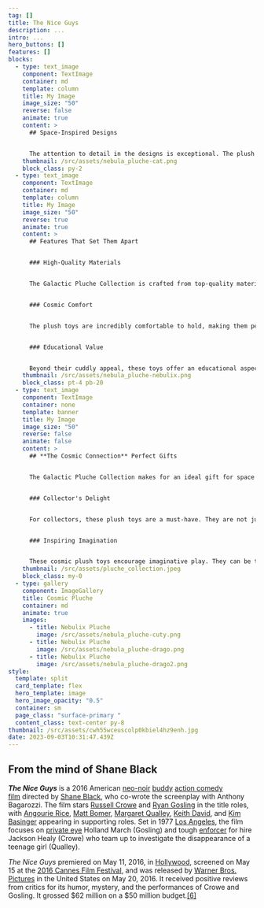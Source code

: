 ```yaml
---
tag: []
title: The Nice Guys
description: ...
intro: ...
hero_buttons: []
features: []
blocks:
  - type: text_image
    component: TextImage
    container: md
    template: column
    title: My Image
    image_size: "50"
    reverse: false
    animate: true
    content: >
      ## Space-Inspired Designs


      The attention to detail in the designs is exceptional. The plush toys are adorned with celestial patterns, glittering stars, and vibrant colors that mimic the beauty of outer space. They are a visual feast for both kids and adults
    thumbnail: /src/assets/nebula_pluche-cat.png
    block_class: py-2
  - type: text_image
    component: TextImage
    container: md
    template: column
    title: My Image
    image_size: "50"
    reverse: true
    animate: true
    content: >
      ## Features That Set Them Apart


      ### High-Quality Materials


      The Galactic Pluche Collection is crafted from top-quality materials that are not only soft to the touch but also durable. These toys are built to withstand endless cuddles and adventures.


      ### Cosmic Comfort


      The plush toys are incredibly comfortable to hold, making them perfect companions for relaxation and bedtime. Their softness is reminiscent of floating through the cosmos on a cloud.


      ### Educational Value


      Beyond their cuddly appeal, these toys offer an educational aspect. Each toy comes with a tag that provides fascinating facts about the cosmic creatures they represent, sparking curiosity and learning.
    thumbnail: /src/assets/nebula_pluche-nebulix.png
    block_class: pt-4 pb-20
  - type: text_image
    component: TextImage
    container: none
    template: banner
    title: My Image
    image_size: "50"
    reverse: false
    animate: false
    content: >
      ## **The Cosmic Connection** Perfect Gifts


      The Galactic Pluche Collection makes for an ideal gift for space enthusiasts, children, or anyone looking to add a touch of the universe to their life. It's a gift that's both heartwarming and awe-inspiring.


      ### Collector's Delight


      For collectors, these plush toys are a must-have. They are not just playthings but also works of art that can be proudly displayed in your collection.


      ### Inspiring Imagination


      These cosmic plush toys encourage imaginative play. They can be the perfect companions for storytelling adventures set in the far reaches of the galaxy.
    thumbnail: /src/assets/pluche_collection.jpeg
    block_class: my-0
  - type: gallery
    component: ImageGallery
    title: Cosmic Pluche
    container: md
    animate: true
    images:
      - title: Nebulix Pluche
        image: /src/assets/nebula_pluche-cuty.png
      - title: Nebulix Pluche
        image: /src/assets/nebula_pluche-drago.png
      - title: Nebulix Pluche
        image: /src/assets/nebula_pluche-drago2.png
style:
  template: split
  card_template: flex
  hero_template: image
  hero_image_opacity: "0.5"
  container: sm
  page_class: "surface-primary "
  content_class: text-center py-8
thumbnail: /src/assets/cwh55wceuscolp0kbiel4hz9enh.jpg
date: 2023-09-03T10:31:47.439Z
---
```

## From the mind of Shane Black

***The Nice Guys*** is a 2016 American [neo-noir](https://en.wikipedia.org/wiki/Neo-noir) [buddy](https://en.wikipedia.org/wiki/Buddy_film) [action comedy film](https://en.wikipedia.org/wiki/Action_comedy_film) directed by [Shane Black](https://en.wikipedia.org/wiki/Shane_Black), who co-wrote the screenplay with Anthony Bagarozzi. The film stars [Russell Crowe](https://en.wikipedia.org/wiki/Russell_Crowe) and [Ryan Gosling](https://en.wikipedia.org/wiki/Ryan_Gosling) in the title roles, with [Angourie Rice](https://en.wikipedia.org/wiki/Angourie_Rice), [Matt Bomer](https://en.wikipedia.org/wiki/Matt_Bomer), [Margaret Qualley](https://en.wikipedia.org/wiki/Margaret_Qualley), [Keith David](https://en.wikipedia.org/wiki/Keith_David), and [Kim Basinger](https://en.wikipedia.org/wiki/Kim_Basinger) appearing in supporting roles. Set in 1977 [Los Angeles](https://en.wikipedia.org/wiki/Los_Angeles), the film focuses on [private eye](https://en.wikipedia.org/wiki/Private_investigator) Holland March (Gosling) and tough [enforcer](https://en.wikipedia.org/wiki/Mob_enforcer) for hire Jackson Healy (Crowe) who team up to investigate the disappearance of a teenage girl (Qualley).

_The Nice Guys_ premiered on May 11, 2016, in [Hollywood](https://en.wikipedia.org/wiki/Hollywood,_Los_Angeles), screened on May 15 at the [2016 Cannes Film Festival](https://en.wikipedia.org/wiki/2016_Cannes_Film_Festival), and was released by [Warner Bros. Pictures](https://en.wikipedia.org/wiki/Warner_Bros._Pictures) in the United States on May 20, 2016. It received positive reviews from critics for its humor, mystery, and the performances of Crowe and Gosling. It grossed $62 million on a $50 million budget.[[6]](https://en.wikipedia.org/wiki/The_Nice_Guys#cite_note-reviews-6)
